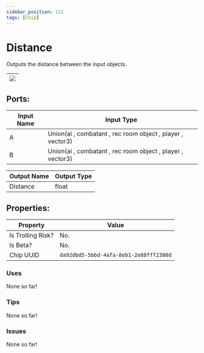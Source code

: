 ```yaml
---
sidebar_position: 122
tags: [Chip]
---
```


# Distance


Outputs the distance between the input objects.

| ![](https://images-ext-2.discordapp.net/external/MPmIaQzlEPmgGWlgi-WxBBXt0Bjv_zWPkg1y1f_sy3s/https/www.recroomcircuits.com/image/circuit/absolute-value?width=206&height=108) |
|-----|

## Ports:

| Input Name | Input Type |
|-----------|-----------|
| A | Union(ai , combatant , rec room object , player , vector3) |
| B | Union(ai , combatant , rec room object , player , vector3) |

| Output Name | Output Type |
|-----------|-----------|
| Distance | float |

## Properties:

| Property  | Value |
|-------------------|-----------|
| Is Trolling Risk? | No. |
| Is Beta? | No. |
| Chip UUID | `da92dbd5-5bbd-4afa-8eb1-2e88fff2380d` |

### Uses

None so far!

### Tips

None so far!

### Issues

None so far!